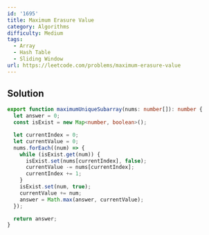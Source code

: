 ```yaml
---
id: '1695'
title: Maximum Erasure Value
category: Algorithms
difficulty: Medium
tags:
  - Array
  - Hash Table
  - Sliding Window
url: https://leetcode.com/problems/maximum-erasure-value
---
```


## Solution

```typescript filename="solution.ts" copy
export function maximumUniqueSubarray(nums: number[]): number {
  let answer = 0;
  const isExist = new Map<number, boolean>();

  let currentIndex = 0;
  let currentValue = 0;
  nums.forEach((num) => {
    while (isExist.get(num)) {
      isExist.set(nums[currentIndex], false);
      currentValue -= nums[currentIndex];
      currentIndex += 1;
    }
    isExist.set(num, true);
    currentValue += num;
    answer = Math.max(answer, currentValue);
  });

  return answer;
}
```
